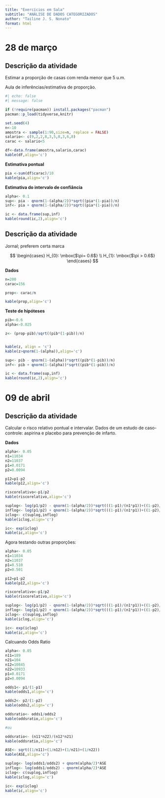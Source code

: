 ```yaml
---
title: "Exercícios em Sala"
subtitle: "ANÁLISE DE DADOS CATEGORIZADOS"
author: "Tailine J. S. Nonato"
format: html
---
```


# 28 de março
## Descrição da atividade 
Estimar a proporção de casas com renda menor que 5 u.m. 

Aula de inferências/estimativa de proporção.


```r
#| echo: false
#| message: false

if (!require(pacman)) install.packages("pacman")
pacman::p_load(tidyverse,knitr)
```

```r
set.seed(4)
n<-10
amostra <- sample(1:90,size=n, replace = FALSE)
salario<- c(9,2,2,8,3,5,8,3,6,8)
carac <- salario<5

df<-data.frame(amostra,salario,carac)
kable(df,align='c')
```

**Estimativa pontual**
```r
pia <-sum(df$carac)/10
kable(pia,align='c')
```

**Estimativa do intervalo de confiância**
```r
alpha<- 0.1
sup<- pia - qnorm(1-(alpha/2))*sqrt((pia*(1-pia))/n)
inf<- pia + qnorm(1-(alpha/2))*sqrt((pia*(1-pia))/n)

ic <- data.frame(sup,inf)
kable(round(ic,2),align='c')
```

## Descrição da atividade

Jornal; preferem certa marca

$$
\begin{cases}
H_{0}: \mbox{$\pi= 0.6$} \\
H_{1}: \mbox{$\pi > 0.6$}
\end{cases}
$$


**Dados**
```r
n=200
carac=156

prop<- carac/n

kable(prop,align='c')
```

**Teste de hipóteses**
```r
pib<-0.6
alpha<-0.025

z<- (prop-pib)/sqrt((pib*(1-pib))/n)


kable(z, align = 'c')
kable(z>qnorm(1-(alpha)),align='c')
```

```r

sup<- pib - qnorm(1-(alpha))*sqrt((pib*(1-pib))/n)
inf<- pib + qnorm(1-(alpha))*sqrt((pib*(1-pib))/n)

ic <- data.frame(sup,inf)
kable(round(ic,2),align='c')
```

# 09 de abril

## Descrição da atividade
Calcular o risco relativo pontual e intervalar.
Dados de um estudo de caso-controle: aspirina e placebo para prevenção de infarto.

**Dados**
```r
alpha<- 0.05
n1=11034
n2=11037
p1=0.0171
p2=0.0094

p12=p1-p2
kable(p12,align='c')

riscorelativo<-p1/p2
kable(riscorelativo,align='c')

suplog<- log(p1/p2) - qnorm(1-(alpha/2))*sqrt(((1-p1)/(n1*p1))+((1-p2)/(n2*p2)))
inflog<- log(p1/p2) + qnorm(1-(alpha/2))*sqrt(((1-p1)/(n1*p1))+((1-p2)/(n2*p2)))
iclog<- c(suplog,inflog)
kable(iclog,align='c')

ic<- exp(iclog)
kable(ic,align='c')
```

Agora testando outras proporções:
```r
alpha<- 0.05
n1=11034
n2=11037
p1=0.510
p2=0.501

p12=p1-p2
kable(p12,align='c')

riscorelativo<-p1/p2
kable(riscorelativo,align='c')

suplog<- log(p1/p2) - qnorm(1-(alpha/2))*sqrt(((1-p1)/(n1*p1))+((1-p2)/(n2*p2)))
inflog<- log(p1/p2) + qnorm(1-(alpha/2))*sqrt(((1-p1)/(n1*p1))+((1-p2)/(n2*p2)))
iclog<- c(suplog,inflog)
kable(iclog,align='c')

ic<- exp(iclog)
kable(ic,align='c')
```

Calcuando Odds Ratio

```r
alpha<- 0.05
n11=189
n21=104
n12=10845
n22=10933
p1=0.0171
p2=0.0094

odds1<- p1/(1-p1)
kable(odds1,align='c')

odds2<- p2/(1-p2)
kable(odds2,align='c')

oddsratio<- odds1/odds2
kable(oddsratio,align='c')

#ou

oddsratio<- (n11*n22)/(n12*n21)
kable(oddsratio,align='c')

ASE<- sqrt((1/n11)+(1/n12)+(1/n21)+(1/n22))
kable(ASE,align='c')

suplog<- log(odds1/odds2) + qnorm(alpha/2)*ASE
inflog<- log(odds1/odds2) - qnorm(alpha/2)*ASE
iclog<- c(suplog,inflog)
kable(iclog,align='c')

ic<- exp(iclog)
kable(ic,align='c')
```
